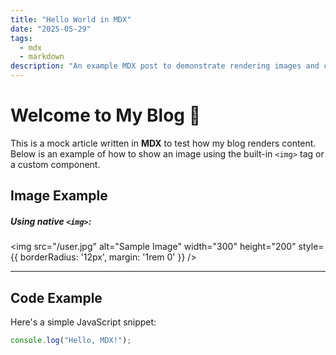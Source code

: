 ```yaml
---
title: "Hello World in MDX"
date: "2025-05-29"
tags:
  - mdx
  - markdown
description: "An example MDX post to demonstrate rendering images and content with MDX in Next.js."
---
```


# Welcome to My Blog 👋

This is a mock article written in **MDX** to test how my blog renders content. Below is an example of how to show an image using the built-in `<img>` tag or a custom component.

## Image Example

##### Using native `<img>`:

<img 
  src="/user.jpg" 
  alt="Sample Image" 
  width="300" 
  height="200" 
  style={{ borderRadius: '12px', margin: '1rem 0' }} 
/>


---

## Code Example

Here's a simple JavaScript snippet:

```js
console.log("Hello, MDX!");

